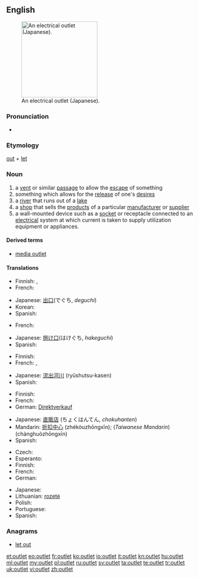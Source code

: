 {{wikipedia}}
==English==
[[Image:OutletGround.jpg|thumb|200px|right|An electrical outlet (Japanese).]]

===Pronunciation===
* {{audio|en-us-outlet.ogg|Audio (US)}}

===Etymology===
[[out]] + [[let]]

===Noun===
{{en-noun}}

# a [[vent]] or similar [[passage]] to allow the [[escape]] of something
# something which allows for the [[release]] of one's [[desire]]s
# a [[river]] that runs out of a [[lake]]
# a [[shop]] that sells the [[product]]s of a particular [[manufacturer]] or [[supplier]]
# a wall-mounted device such as a [[socket]] or receptacle connected to an [[electrical]] system at which current is taken to supply utilization equipment or appliances.

====Derived terms====
* [[media outlet]]

====Translations====
{{trans-top|vent}}
* Finnish: {{t|fi|luukku}}, {{t|fi|aukko}}
* French: {{t+|fr|issue|f}}
{{trans-mid}}
* Japanese: [[出口]](でぐち, ''deguchi'')
* Korean: {{t|ko|출구 (chulgu)|sc=Hang}}
* Spanish: {{t|es|salida|f}}
{{trans-bottom}}

{{trans-top|release of desires}}
* French: {{t+|fr|exutoire|m}}
{{trans-mid}}
* Japanese: [[捌け口]](はけぐち, ''hakeguchi'')
* Spanish: {{t|es|desahogo}}
{{trans-bottom}}

{{trans-top|river}}
* Finnish: {{t|fi|laskujoki}}
* French: {{t+|fr|exutoire|m}}, {{t+|fr|dérivatif|m}}
{{trans-mid}}
* Japanese: [[流出河川]] (ryūshutsu-kasen)
* Spanish: {{t|es|salida al lago|f}}
{{trans-bottom}}

{{trans-top|shop}}
* Finnish: {{t|fi|liike}}
* French: {{t+|fr|magasin d’usine|m}}
* German: [[Direktverkauf]] {{m}}
{{trans-mid}}
* Japanese: [[直販店]] (ちょくはんてん, ''chokuhanten'')
* Mandarin: [[折扣中心]] (zhékòuzhōngxīn); (''Taiwanese Mandarin'') {{zh-ts|暢貨中心|畅货中心}} (chànghuòzhōngxīn)
* Spanish: {{t|es|minorista de marca|m}}
{{trans-bottom}}

{{trans-top|wall-mounted socket}}
* Czech: {{t|cs|zásuvka|f}}
* Esperanto: {{t|eo|kontaktingo}}
* Finnish: {{t|fi|pistorasia}}
* French: {{t+|fr|prise de courant|f}}
* German: {{t+|de|Steckdose|f}}
{{trans-mid}}
* Japanese: {{t+|ja|コンセント|tr=konsento}}
* Lithuanian: [[rozetė]] {{f}}
* Polish: {{t+|pl|gniazdko|n}}
* Portuguese: {{t+|pt|tomada|f}}
* Spanish: {{t-|es|enchufe|m}}
{{trans-bottom}}

===Anagrams===
* [[let out#English|let out]]

[[et:outlet]]
[[eo:outlet]]
[[fr:outlet]]
[[ko:outlet]]
[[io:outlet]]
[[it:outlet]]
[[kn:outlet]]
[[hu:outlet]]
[[ml:outlet]]
[[my:outlet]]
[[pl:outlet]]
[[ru:outlet]]
[[sv:outlet]]
[[ta:outlet]]
[[te:outlet]]
[[tr:outlet]]
[[uk:outlet]]
[[vi:outlet]]
[[zh:outlet]]